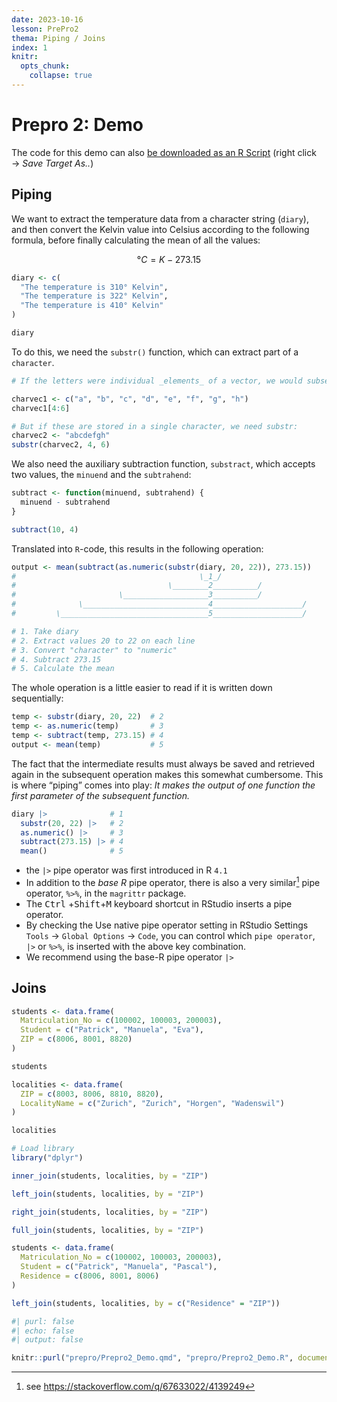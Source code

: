 ```yaml
---
date: 2023-10-16
lesson: PrePro2
thema: Piping / Joins
index: 1
knitr:
  opts_chunk:
    collapse: true
---
```


# Prepro 2: Demo

The code for this demo can also [be downloaded as an R Script](Prepro2_Demo.R) (right click → *Save Target As..*)

## Piping

We want to extract the temperature data from a character string (`diary`), and then convert the Kelvin value into Celsius according to the following formula, before finally calculating the mean of all the values:

$$°C = K - 273.15$$

```r
diary <- c(
  "The temperature is 310° Kelvin",
  "The temperature is 322° Kelvin",
  "The temperature is 410° Kelvin"
)

diary
```

To do this, we need the `substr()` function, which can extract part of a `character`.

```r
# If the letters were individual _elements_ of a vector, we would subset them like this:

charvec1 <- c("a", "b", "c", "d", "e", "f", "g", "h")
charvec1[4:6]

# But if these are stored in a single character, we need substr:
charvec2 <- "abcdefgh"
substr(charvec2, 4, 6)
```

We also need the auxiliary subtraction function, `substract`, which accepts two values, the `minuend` and the `subtrahend`:

```r
subtract <- function(minuend, subtrahend) {
  minuend - subtrahend
}

subtract(10, 4)
```

Translated into `R`-code, this results in the following operation:

```r
output <- mean(subtract(as.numeric(substr(diary, 20, 22)), 273.15))
#                                         \_1_/
#                                  \________2__________/
#                       \___________________3__________/
#              \____________________________4____________________/
#         \_________________________________5____________________/

# 1. Take diary
# 2. Extract values 20 to 22 on each line
# 3. Convert "character" to "numeric"
# 4. Subtract 273.15
# 5. Calculate the mean
```

The whole operation is a little easier to read if it is written down sequentially:

```r
temp <- substr(diary, 20, 22)  # 2
temp <- as.numeric(temp)       # 3
temp <- subtract(temp, 273.15) # 4
output <- mean(temp)           # 5
```

The fact that the intermediate results must always be saved and retrieved again in the subsequent operation makes this somewhat cumbersome. This is where "piping" comes into play: *It makes the output of one function the first parameter of the subsequent function.*

```r
diary |>              # 1
  substr(20, 22) |>   # 2
  as.numeric() |>     # 3
  subtract(273.15) |> # 4
  mean()              # 5
```

:::{.callout-important}
- the `|>` pipe operator was first introduced in R `4.1`
- In addition to the *base R* pipe operator, there is also a very similar[^pipe] pipe operator, `%>%`, in the `magrittr` package.
- The <kbd>Ctrl</kbd> +<kbd>Shift</kbd>+<kbd>M</kbd> keyboard shortcut in RStudio inserts a pipe operator.
- By checking the Use native pipe operator setting in RStudio Settings `Tools` → `Global Options` → `Code`, you can control which `pipe operator`, `|>` or `%>%`, is inserted with the above key combination.
- We recommend using the base-R pipe operator `|>`
:::

[^pipe]: see <https://stackoverflow.com/q/67633022/4139249>

## Joins

```r
students <- data.frame(
  Matriculation_No = c(100002, 100003, 200003),
  Student = c("Patrick", "Manuela", "Eva"),
  ZIP = c(8006, 8001, 8820)
)

students

localities <- data.frame(
  ZIP = c(8003, 8006, 8810, 8820),
  LocalityName = c("Zurich", "Zurich", "Horgen", "Wadenswil")
)

localities
```

```r
# Load library
library("dplyr")

inner_join(students, localities, by = "ZIP")

left_join(students, localities, by = "ZIP")

right_join(students, localities, by = "ZIP")

full_join(students, localities, by = "ZIP")
```

```r
students <- data.frame(
  Matriculation_No = c(100002, 100003, 200003),
  Student = c("Patrick", "Manuela", "Pascal"),
  Residence = c(8006, 8001, 8006)
)

left_join(students, localities, by = c("Residence" = "ZIP"))
```

```r
#| purl: false
#| echo: false
#| output: false

knitr::purl("prepro/Prepro2_Demo.qmd", "prepro/Prepro2_Demo.R", documentation = 0)
```
